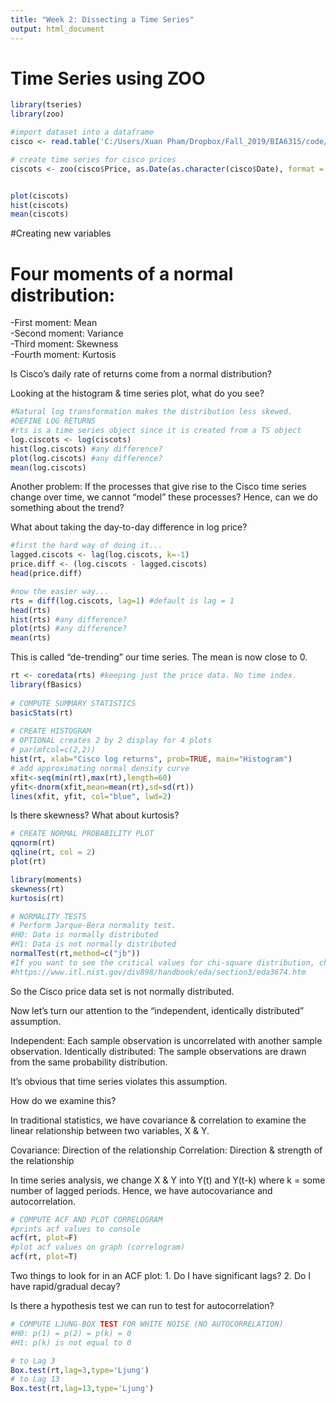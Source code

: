 ```yaml
---
title: "Week 2: Dissecting a Time Series"
output: html_document
---
```


# Time Series using ZOO

```r
library(tseries)
library(zoo)

#import dataset into a dataframe
cisco <- read.table('C:/Users/Xuan Pham/Dropbox/Fall_2019/BIA6315/code/Week 2/Data/cisco_00-10.csv', header=T, sep=',')

# create time series for cisco prices
ciscots <- zoo(cisco$Price, as.Date(as.character(cisco$Date), format = "%m/%d/%y"))


plot(ciscots)
hist(ciscots)
mean(ciscots)
```

#Creating new variables 

# Four moments of a normal distribution:
-First moment: Mean   
-Second moment: Variance  
-Third moment: Skewness  
-Fourth moment: Kurtosis  

Is Cisco's daily rate of returns come from a normal distribution?
 
Looking at the histogram & time series plot, what do you see?

```r
#Natural log transformation makes the distribution less skewed.
#DEFINE LOG RETURNS
#rts is a time series object since it is created from a TS object
log.ciscots <- log(ciscots)
hist(log.ciscots) #any difference?
plot(log.ciscots) #any difference?
mean(log.ciscots)
```
Another problem: If the processes that give rise to the Cisco time series change over time, we cannot "model" these processes? Hence, can we do something about the trend?

What about taking the day-to-day difference in log price? 

```r
#first the hard way of doing it...
lagged.ciscots <- lag(log.ciscots, k=-1)
price.diff <- (log.ciscots - lagged.ciscots)
head(price.diff)

#now the easier way...
rts = diff(log.ciscots, lag=1) #default is lag = 1
head(rts)
hist(rts) #any difference?
plot(rts) #any difference?
mean(rts)
```

This is called "de-trending" our time series. The mean is now close to 0. 


```r
rt <- coredata(rts) #keeping just the price data. No time index.
library(fBasics)
                     
# COMPUTE SUMMARY STATISTICS
basicStats(rt) 
           
# CREATE HISTOGRAM 
# OPTIONAL creates 2 by 2 display for 4 plots 
# par(mfcol=c(2,2)) 
hist(rt, xlab="Cisco log returns", prob=TRUE, main="Histogram") 
# add approximating normal density curve 
xfit<-seq(min(rt),max(rt),length=60) 
yfit<-dnorm(xfit,mean=mean(rt),sd=sd(rt)) 
lines(xfit, yfit, col="blue", lwd=2) 
```

Is there skewness?
What about kurtosis?

```r
# CREATE NORMAL PROBABILITY PLOT 
qqnorm(rt) 
qqline(rt, col = 2) 
plot(rt)
```


```r
library(moments)
skewness(rt)
kurtosis(rt)

# NORMALITY TESTS 
# Perform Jarque-Bera normality test. 
#H0: Data is normally distributed
#H1: Data is not normally distributed
normalTest(rt,method=c("jb")) 
#If you want to see the critical values for chi-square distribution, check here:
#https://www.itl.nist.gov/div898/handbook/eda/section3/eda3674.htm
```
So the Cisco price data set is not normally distributed. 

Now let's turn our attention to the "independent, identically distributed" assumption.

Independent: Each sample observation is uncorrelated with another sample observation.
Identically distributed: The sample observations are drawn from the same probability distribution.

It's obvious that time series violates this assumption.

How do we examine this?

In traditional statistics, we have covariance & correlation to examine the linear relationship between two variables, X & Y.

Covariance: Direction of the relationship
Correlation: Direction & strength of the relationship

In time series analysis, we change X & Y into Y(t) and Y(t-k) where k = some number of lagged periods. Hence, we have autocovariance and autocorrelation.

```r
# COMPUTE ACF AND PLOT CORRELOGRAM 
#prints acf values to console 
acf(rt, plot=F) 
#plot acf values on graph (correlogram) 
acf(rt, plot=T) 
```
Two things to look for in an ACF plot:
1. Do I have significant lags?
2. Do I have rapid/gradual decay?

Is there a hypothesis test we can run to test for autocorrelation? 

```r
# COMPUTE LJUNG-BOX TEST FOR WHITE NOISE (NO AUTOCORRELATION)
#H0: p(1) = p(2) = p(k) = 0
#H1: p(k) is not equal to 0

# to Lag 3
Box.test(rt,lag=3,type='Ljung')
# to Lag 13 
Box.test(rt,lag=13,type='Ljung') 
                     
```


